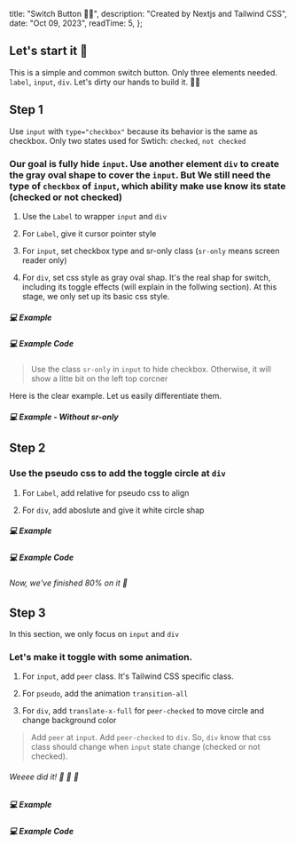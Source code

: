 
  title: "Switch Button 👩‍💻",
  description: "Created by Nextjs and Tailwind CSS",
  date: "Oct 09, 2023",
  readTime: 5,
};


## Let's start it 🚀

This is a simple and common switch button. Only three elements needed. `label`, `input`, `div`. Let's dirty our hands to build it. 🐱‍💻

<Switch />

## Step 1

Use `input` with `type="checkbox"` because its behavior is the same as checkbox.
Only two states used for Swtich: `checked`, `not checked`

### Our goal is fully hide `input`. Use another element `div` to create the gray oval shape to cover the `input`. But We still need the type of `checkbox` of `input`, which ability make use know its state (checked or not checked)

1. Use the `Label` to wrapper `input` and `div`

2. For `Label`, give it cursor pointer style

3. For `input`, set checkbox type and sr-only class (`sr-only` means screen reader only)

4. For `div`, set css style as gray oval shap. It's the real shap for switch, including its toggle effects (will explain in the follwing section). At this stage, we only set up its basic css style.

##### 💻 Example

<Switch11 />

##### 💻 Example Code

<CodeBlock language="html" code={rawSwitch11} />

> Use the class `sr-only` in `input` to hide checkbox. Otherwise, it will show a litte bit on the left top corcner

Here is the clear example. Let us easily differentiate them.

##### 💻 Example - Without sr-only

<Switch12 />

## Step 2

### Use the pseudo css to add the toggle circle at `div`

1. For `Label`, add relative for pseudo css to align

2. For `div`, add aboslute and give it white circle shap

##### 💻 Example

<Switch21 />

##### 💻 Example Code

<CodeBlock language="html" code={rawSwitch21} />

###### Now, we've finished 80% on it 🙌

## Step 3

In this section, we only focus on `input` and `div`

### Let's make it toggle with some animation.

1. For `input`, add `peer` class. It's Tailwind CSS specific class.

2. For `pseudo`, add the animation `transition-all`

3. For `div`, add `translate-x-full` for `peer-checked` to move circle and change background color

> Add `peer` at `input`. Add `peer-checked` to `div`. So, `div` know that css class should change when `input` state change (checked or not checked).

###### Weeee did it! 🎉 🎉 🎉

##### 💻 Example

<Switch />

##### 💻 Example Code

<CodeBlock code={rawSwitch} />
